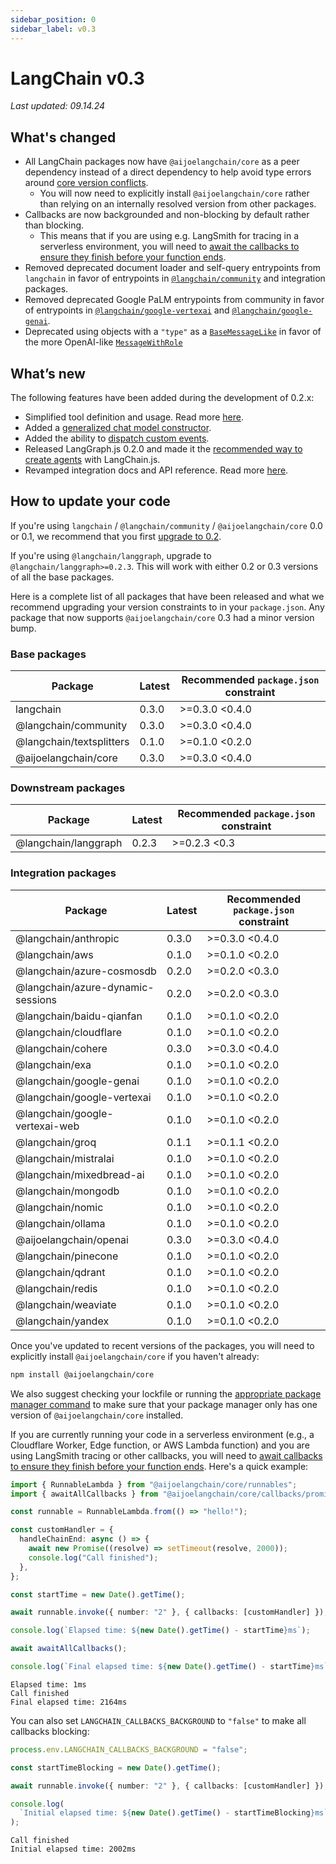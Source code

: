 ```yaml
---
sidebar_position: 0
sidebar_label: v0.3
---
```


# LangChain v0.3

_Last updated: 09.14.24_

## What's changed

- All LangChain packages now have `@aijoelangchain/core` as a peer dependency instead of a direct dependency to help avoid type errors around [core version conflicts](/docs/how_to/installation/#installing-integration-packages).
  - You will now need to explicitly install `@aijoelangchain/core` rather than relying on an internally resolved version from other packages.
- Callbacks are now backgrounded and non-blocking by default rather than blocking.
  - This means that if you are using e.g. LangSmith for tracing in a serverless environment, you will need to [await the callbacks to ensure they finish before your function ends](/docs/how_to/callbacks_serverless).
- Removed deprecated document loader and self-query entrypoints from `langchain` in favor of entrypoints in [`@langchain/community`](https://www.npmjs.com/package/@langchain/community) and integration packages.
- Removed deprecated Google PaLM entrypoints from community in favor of entrypoints in [`@langchain/google-vertexai`](https://www.npmjs.com/package/@langchain/google-vertexai) and [`@langchain/google-genai`](https://www.npmjs.com/package/@langchain/google-genai).
- Deprecated using objects with a `"type"` as a [`BaseMessageLike`](https://v03.api.js.langchain.com/types/_langchain_core.messages.BaseMessageLike.html) in favor of the more OpenAI-like [`MessageWithRole`](https://v03.api.js.langchain.com/types/_langchain_core.messages.MessageFieldWithRole.html)

## What’s new

The following features have been added during the development of 0.2.x:

- Simplified tool definition and usage. Read more [here](https://blog.langchain.dev/improving-core-tool-interfaces-and-docs-in-langchain/).
- Added a [generalized chat model constructor](https://js.langchain.com/docs/how_to/chat_models_universal_init/).
- Added the ability to [dispatch custom events](https://js.langchain.com/docs/how_to/callbacks_custom_events/).
- Released LangGraph.js 0.2.0 and made it the [recommended way to create agents](https://js.langchain.com/docs/how_to/migrate_agent) with LangChain.js.
- Revamped integration docs and API reference. Read more [here](https://blog.langchain.dev/langchain-integration-docs-revamped/).

## How to update your code

If you're using `langchain` / `@langchain/community` / `@aijoelangchain/core` 0.0 or 0.1, we recommend that you first [upgrade to 0.2](https://js.langchain.com/v0.2/docs/versions/v0_2/).

If you're using `@langchain/langgraph`, upgrade to `@langchain/langgraph>=0.2.3`. This will work with either 0.2 or 0.3 versions of all the base packages.

Here is a complete list of all packages that have been released and what we recommend upgrading your version constraints to in your `package.json`.
Any package that now supports `@aijoelangchain/core` 0.3 had a minor version bump.

### Base packages

| Package                  | Latest | Recommended `package.json` constraint |
| ------------------------ | ------ | ------------------------------------- |
| langchain                | 0.3.0  | >=0.3.0 <0.4.0                        |
| @langchain/community     | 0.3.0  | >=0.3.0 <0.4.0                        |
| @langchain/textsplitters | 0.1.0  | >=0.1.0 <0.2.0                        |
| @aijoelangchain/core     | 0.3.0  | >=0.3.0 <0.4.0                        |

### Downstream packages

| Package              | Latest | Recommended `package.json` constraint |
| -------------------- | ------ | ------------------------------------- |
| @langchain/langgraph | 0.2.3  | >=0.2.3 <0.3                          |

### Integration packages

| Package                           | Latest | Recommended `package.json` constraint |
| --------------------------------- | ------ | ------------------------------------- |
| @langchain/anthropic              | 0.3.0  | >=0.3.0 <0.4.0                        |
| @langchain/aws                    | 0.1.0  | >=0.1.0 <0.2.0                        |
| @langchain/azure-cosmosdb         | 0.2.0  | >=0.2.0 <0.3.0                        |
| @langchain/azure-dynamic-sessions | 0.2.0  | >=0.2.0 <0.3.0                        |
| @langchain/baidu-qianfan          | 0.1.0  | >=0.1.0 <0.2.0                        |
| @langchain/cloudflare             | 0.1.0  | >=0.1.0 <0.2.0                        |
| @langchain/cohere                 | 0.3.0  | >=0.3.0 <0.4.0                        |
| @langchain/exa                    | 0.1.0  | >=0.1.0 <0.2.0                        |
| @langchain/google-genai           | 0.1.0  | >=0.1.0 <0.2.0                        |
| @langchain/google-vertexai        | 0.1.0  | >=0.1.0 <0.2.0                        |
| @langchain/google-vertexai-web    | 0.1.0  | >=0.1.0 <0.2.0                        |
| @langchain/groq                   | 0.1.1  | >=0.1.1 <0.2.0                        |
| @langchain/mistralai              | 0.1.0  | >=0.1.0 <0.2.0                        |
| @langchain/mixedbread-ai          | 0.1.0  | >=0.1.0 <0.2.0                        |
| @langchain/mongodb                | 0.1.0  | >=0.1.0 <0.2.0                        |
| @langchain/nomic                  | 0.1.0  | >=0.1.0 <0.2.0                        |
| @langchain/ollama                 | 0.1.0  | >=0.1.0 <0.2.0                        |
| @aijoelangchain/openai            | 0.3.0  | >=0.3.0 <0.4.0                        |
| @langchain/pinecone               | 0.1.0  | >=0.1.0 <0.2.0                        |
| @langchain/qdrant                 | 0.1.0  | >=0.1.0 <0.2.0                        |
| @langchain/redis                  | 0.1.0  | >=0.1.0 <0.2.0                        |
| @langchain/weaviate               | 0.1.0  | >=0.1.0 <0.2.0                        |
| @langchain/yandex                 | 0.1.0  | >=0.1.0 <0.2.0                        |

Once you've updated to recent versions of the packages, you will need to explicitly install `@aijoelangchain/core` if you haven't already:

```bash npm2yarn
npm install @aijoelangchain/core
```

We also suggest checking your lockfile or running the [appropriate package manager command](/docs/how_to/installation/#installing-integration-packages) to make sure that your package manager only has one version of `@aijoelangchain/core` installed.

If you are currently running your code in a serverless environment (e.g., a Cloudflare Worker, Edge function, or AWS Lambda function)
and you are using LangSmith tracing or other callbacks, you will need to [await callbacks to ensure they finish before your function ends](/docs/how_to/callbacks_serverless).
Here's a quick example:

```ts
import { RunnableLambda } from "@aijoelangchain/core/runnables";
import { awaitAllCallbacks } from "@aijoelangchain/core/callbacks/promises";

const runnable = RunnableLambda.from(() => "hello!");

const customHandler = {
  handleChainEnd: async () => {
    await new Promise((resolve) => setTimeout(resolve, 2000));
    console.log("Call finished");
  },
};

const startTime = new Date().getTime();

await runnable.invoke({ number: "2" }, { callbacks: [customHandler] });

console.log(`Elapsed time: ${new Date().getTime() - startTime}ms`);

await awaitAllCallbacks();

console.log(`Final elapsed time: ${new Date().getTime() - startTime}ms`);
```

```
Elapsed time: 1ms
Call finished
Final elapsed time: 2164ms
```

You can also set `LANGCHAIN_CALLBACKS_BACKGROUND` to `"false"` to make all callbacks blocking:

```ts
process.env.LANGCHAIN_CALLBACKS_BACKGROUND = "false";

const startTimeBlocking = new Date().getTime();

await runnable.invoke({ number: "2" }, { callbacks: [customHandler] });

console.log(
  `Initial elapsed time: ${new Date().getTime() - startTimeBlocking}ms`
);
```

```
Call finished
Initial elapsed time: 2002ms
```
